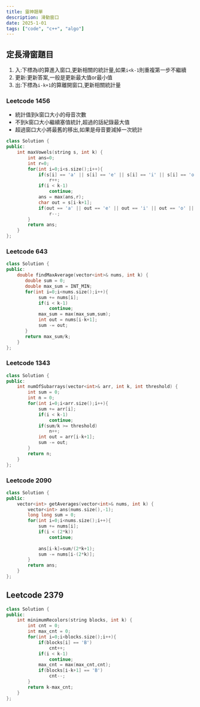 ```yaml
---
title: 靈神題單
description: 滑動窗口
date: 2025-1-01
tags: ["code", "c++", "algo"]
---
```


## 定長滑窗題目
1. 入:下標為i的算進入窗口,更新相關的統計量,如果`i<k-1`則重複第一步不繼續
2. 更新:更新答案,一般是更新最大值or最小值
3. 出:下標為`i-k+1`的算離開窗口,更新相關統計量

### Leetcode 1456
- 統計值到k窗口大小的母音次數
- 不到k窗口大小繼續塞值統計,超過的話紀錄最大值
- 超過窗口大小將最舊的移出,如果是母音要減掉一次統計
```c++
class Solution {
public:
    int maxVowels(string s, int k) {
        int ans=0;
        int r=0;
        for(int i=0;i<s.size();i++){
            if(s[i] == 'a' || s[i] == 'e' || s[i] == 'i' || s[i] == 'o' || s[i] == 'u')
                r++;
            if(i < k-1)
                continue;
            ans = max(ans,r);
            char out = s[i-k+1];
            if(out == 'a' || out == 'e' || out == 'i' || out == 'o' || out == 'u')
                r--;
        }
        return ans;
    }
};
```

### Leetcode 643
```c++
class Solution {
public:
    double findMaxAverage(vector<int>& nums, int k) {
       double sum = 0;
       double max_sum = INT_MIN;
       for(int i=0;i<nums.size();i++){
            sum += nums[i];
            if(i < k-1)
                continue;
            max_sum = max(max_sum,sum);
            int out = nums[i-k+1];
            sum -= out;
       }
       return max_sum/k;
    }
};
```

### Leetcode 1343
```c++
class Solution {
public:
    int numOfSubarrays(vector<int>& arr, int k, int threshold) {
        int sum = 0;
        int n = 0;
        for(int i=0;i<arr.size();i++){
            sum += arr[i];
            if(i < k-1)
                continue;
            if(sum/k >= threshold)
                n++;
            int out = arr[i-k+1];
            sum -= out;
        }
        return n;
    }
};
```

### Leetcode 2090
```c++
class Solution {
public:
    vector<int> getAverages(vector<int>& nums, int k) {
        vector<int> ans(nums.size(),-1);
        long long sum = 0;
        for(int i=0;i<nums.size();i++){
            sum += nums[i];
            if(i < (2*k))
                continue;
            
            ans[i-k]=sum/(2*k+1);
            sum -= nums[i-(2*k)];
        }
        return ans;
    }
};
```

## Leetcode 2379
```c++
class Solution {
public:
    int minimumRecolors(string blocks, int k) {
        int cnt = 0;
        int max_cnt = 0;
        for(int i=0;i<blocks.size();i++){
            if(blocks[i] == 'B')
                cnt++;
            if(i < k-1)
                continue;
            max_cnt = max(max_cnt,cnt);
            if(blocks[i-k+1] == 'B')
                cnt--;
        }
        return k-max_cnt;
    }
};
```
